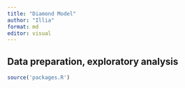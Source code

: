 ```yaml
---
title: "Diamond Model"
author: "Illia"
format: md
editor: visual
---
```


## Data preparation, exploratory analysis

```r

source('packages.R')
```
